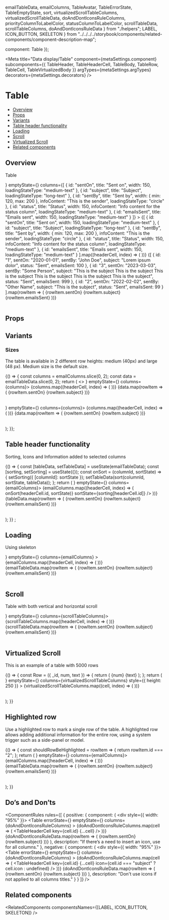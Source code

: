   emailTableData,
  emailColumns,
  TableAvatar,
  TableErrorState,
  TableEmptyState,
  sort,
  virtualizedScrollTableColumns,
  virtualizedScrollTableData,
  doAndDontIconsRuleColumns,
  priorityColumnToLabelColor,
  statusColumnToLabelColor,
  scrollTableData,
  scrollTableColumns,
  doAndDontIconsRuleData
} from "./helpers";
  LABEL,
  ICON_BUTTON,
  SKELETON
} from "../../../../storybook/components/related-components/component-description-map";

  component: Table
});

<Meta
  title="Data display/Table"
  component={metaSettings.component}
  subcomponents={{ TableHeader, TableHeaderCell, TableBody, TableRow, TableCell, TableVirtualizedBody }}
  argTypes={metaSettings.argTypes}
  decorators={metaSettings.decorators}
/>

<!--- Component template -->


<!--- Component documentation -->

# Table

- [Overview](#overview)
- [Props](#props)
- [Variants](#variants)
- [Table header functionality](#table-header-functionality)
- [Loading](#loading)
- [Scroll](#scroll)
- [Virtualized Scroll](#virtualized-scroll)
- [Related components](#related-components)

## Overview

Table

<Canvas>
  <Story name="Overview">
    <Table
      errorState={<TableErrorState />}
      emptyState={<TableEmptyState />}
      columns={[
        {
          id: "sentOn",
          title: "Sent on",
          width: 150,
          loadingStateType: "medium-text"
        },
        {
          id: "subject",
          title: "Subject",
          loadingStateType: "long-text"
        },
        {
          id: "sentBy",
          title: "Sent by",
          width: { min: 120, max: 200 },
          infoContent: "This is the sender",
          loadingStateType: "circle"
        },
        {
          id: "status",
          title: "Status",
          width: 150,
          infoContent: "Info content for the status column",
          loadingStateType: "medium-text"
        },
        {
          id: "emailsSent",
          title: "Emails sent",
          width: 150,
          loadingStateType: "medium-text"
        }
      ]}
    >
      <TableHeader>
        {[
          {
            id: "sentOn",
            title: "Sent on",
            width: 150,
            loadingStateType: "medium-text"
          },
          {
            id: "subject",
            title: "Subject",
            loadingStateType: "long-text"
          },
          {
            id: "sentBy",
            title: "Sent by",
            width: { min: 120, max: 200 },
            infoContent: "This is the sender",
            loadingStateType: "circle"
          },
          {
            id: "status",
            title: "Status",
            width: 150,
            infoContent: "Info content for the status column",
            loadingStateType: "medium-text"
          },
          {
            id: "emailsSent",
            title: "Emails sent",
            width: 150,
            loadingStateType: "medium-text"
          }
        ].map((headerCell, index) => (
          <TableHeaderCell key={index} title={headerCell.title} />
        ))}
      </TableHeader>
      <TableBody>
        {[
          {
            id: "1",
            sentOn: "2020-01-01",
            sentBy: "John Doe",
            subject: "Lorem ipsum dolor",
            status: "Sent",
            emailsSent: 100
          },
          {
            id: "3",
            sentOn: "2023-03-03",
            sentBy: "Some Person",
            subject:
              "This is the subject This is the subject This is the subject This is the subject This is the subject This is the subject",
            status: "Sent",
            emailsSent: 999
          },
          {
            id: "2",
            sentOn: "2022-02-02",
            sentBy: "Other Name",
            subject: "This is the subject",
            status: "Sent",
            emailsSent: 99
          }
        ].map(rowItem => (
          <TableRow key={rowItem.id}>
            <TableCell>{rowItem.sentOn}</TableCell>
            <TableCell>{rowItem.subject}</TableCell>
            <TableCell>
              <TableAvatar text={rowItem.sentBy} />
            </TableCell>
            <TableCell>
              <Label text={rowItem.status} color="positive" isAnimationDisabled />
            </TableCell>
            <TableCell>{rowItem.emailsSent}</TableCell>
          </TableRow>
        ))}
      </TableBody>
    </Table>
  </Story>
</Canvas>

## Props

<ArgsTable of={Table} />

## Variants

### Sizes

The table is available in 2 different row heights: medium (40px) and large (48 px). Medium size is the default size.

<Canvas>
  <Story name="Table Size Variants">
    {() => {
      const columns = emailColumns.slice(0, 2);
      const data = emailTableData.slice(0, 2);
      return (
        <>
          <Table size={RowSizes.MEDIUM} errorState={<TableErrorState />} emptyState={<TableEmptyState />} columns={columns}>
            <TableHeader>
              {columns.map((headerCell, index) => (
                <TableHeaderCell
                  key={index}
                  title={headerCell.title}
                  icon={headerCell.icon}
                  infoContent={headerCell.infoContent}
                />
              ))}
            </TableHeader>
            <TableBody>
              {data.map(rowItem => (
                <TableRow key={rowItem.id}>
                  <TableCell>{rowItem.sentOn}</TableCell>
                  <TableCell>{rowItem.subject}</TableCell>
                </TableRow>
              ))}
            </TableBody>
          </Table>
          <Table size={RowSizes.LARGE} errorState={<TableErrorState />} emptyState={<TableEmptyState />} columns={columns}>
            <TableHeader>
              {columns.map((headerCell, index) => (
                <TableHeaderCell
                  key={index}
                  title={headerCell.title}
                  icon={headerCell.icon}
                  infoContent={headerCell.infoContent}
                />
              ))}
            </TableHeader>
            <TableBody>
              {data.map(rowItem => (
                <TableRow key={rowItem.id}>
                  <TableCell>{rowItem.sentOn}</TableCell>
                  <TableCell>{rowItem.subject}</TableCell>
                </TableRow>
              ))}
            </TableBody>
          </Table>
        </>
      );
    }};
  </Story>
</Canvas>

## Table header functionality

Sorting, Icons and Information added to selected columns

<Canvas>
  <Story name="Table Header Functionality">
    {() => {
      const [tableData, setTableData] = useState(emailTableData);
      const [sorting, setSorting] = useState({});
      const onSort = (columnId, sortState) => {
        setSorting({ [columnId]: sortState });
        setTableData(sort(columnId, sortState, tableData));
      };
      return (
        <Table errorState={<TableErrorState />} emptyState={<TableEmptyState />} columns={emailColumns}>
          <TableHeader>
            {emailColumns.map((headerCell, index) => (
              <TableHeaderCell
                key={index}
                title={headerCell.title}
                icon={headerCell.icon}
                infoContent={headerCell.infoContent}
                onSortClicked={sortState => onSort(headerCell.id, sortState)}
                sortState={sorting[headerCell.id]}
              />
            ))}
          </TableHeader>
          <TableBody>
            {tableData.map(rowItem => (
              <TableRow key={rowItem.id}>
                <TableCell>{rowItem.sentOn}</TableCell>
                <TableCell>{rowItem.subject}</TableCell>
                <TableCell>
                  <TableAvatar text={rowItem.sentBy} />
                </TableCell>
                <TableCell>
                  <Label text={rowItem.status} isAnimationDisabled color="positive" />
                </TableCell>
                <TableCell>{rowItem.emailsSent}</TableCell>
              </TableRow>
            ))}
          </TableBody>
        </Table>
      );
    }}
    ;
  </Story>
</Canvas>

## Loading

Using skeleton

<Canvas>
  <Story name="Loading">
    <Table
      dataState={{ isLoading: true }}
      errorState={<TableErrorState />}
      emptyState={<TableEmptyState />}
      columns={emailColumns}
    >
      <TableHeader>
        {emailColumns.map((headerCell, index) => (
          <TableHeaderCell key={index} title={headerCell.title} />
        ))}
      </TableHeader>
      <TableBody>
        {emailTableData.map(rowItem => (
          <TableRow key={rowItem.id}>
            <TableCell>{rowItem.sentOn}</TableCell>
            <TableCell>{rowItem.subject}</TableCell>
            <TableCell>
              <TableAvatar text={rowItem.sentBy} />
            </TableCell>
            <TableCell>
              <Label text={rowItem.status} color="positive" isAnimationDisabled />
            </TableCell>
            <TableCell>{rowItem.emailsSent}</TableCell>
          </TableRow>
        ))}
      </TableBody>
    </Table>
  </Story>
</Canvas>

## Scroll

Table with both vertical and horizontal scroll

<Canvas>
  <Story name="Scroll">
    <div style={{ height: 220, width: 800 }}>
      <Table errorState={<TableErrorState />} emptyState={<TableEmptyState />} columns={scrollTableColumns}>
        <TableHeader>
          {scrollTableColumns.map((headerCell, index) => (
            <TableHeaderCell key={index} title={headerCell.title} />
          ))}
        </TableHeader>
        <TableBody>
          {scrollTableData.map(rowItem => (
            <TableRow key={rowItem.id}>
              <TableCell>{rowItem.sentOn}</TableCell>
              <TableCell>
                <Label
                  text={rowItem.priority}
                  color={priorityColumnToLabelColor[rowItem.priority]}
                  isAnimationDisabled
                />
              </TableCell>
              <TableCell>{rowItem.subject}</TableCell>
              <TableCell>
                <TableAvatar text={rowItem.sentBy} />
              </TableCell>
              <TableCell>
                <Label text={rowItem.status} color={statusColumnToLabelColor[rowItem.status]} isAnimationDisabled />
              </TableCell>
              <TableCell>{rowItem.emailsSent}</TableCell>
            </TableRow>
          ))}
        </TableBody>
      </Table>
    </div>
  </Story>
</Canvas>

## Virtualized Scroll

This is an example of a table with 5000 rows

<Canvas>
  <Story name="Virtualized Scroll">
    {() => {
      const Row = ({ _id, num, text }) => {
        return (
          <TableRow>
            <TableCell>{num}</TableCell>
            <TableCell>{text}</TableCell>
          </TableRow>
        );
      };
      return (
        <Table
          errorState={<TableErrorState />}
          emptyState={<TableEmptyState />}
          columns={virtualizedScrollTableColumns}
          style={{ height: 250 }}
        >
          <TableHeader>
            {virtualizedScrollTableColumns.map((cell, index) => (
              <TableHeaderCell key={index} {...cell} />
            ))}
          </TableHeader>
          <TableVirtualizedBody rowRenderer={Row} items={virtualizedScrollTableData} />
        </Table>
      );
    }}
  </Story>
</Canvas>

## Highlighted row

Use a highlighted row to mark a single row of the table.
A highlighted row allows adding additional information for the entire row, using a system trigger such as a side-panel or model.

<Canvas>
  <Story name="Highlighted row">
    {() => {
      const shouldRowBeHighlighted = rowItem => {
        return rowItem.id === "2";
      };
      return (
        <Table errorState={<TableErrorState />} emptyState={<TableEmptyState />} columns={emailColumns}>
          <TableHeader>
            {emailColumns.map((headerCell, index) => (
              <TableHeaderCell key={index} title={headerCell.title} />
            ))}
          </TableHeader>
          <TableBody>
            {emailTableData.map(rowItem => (
              <TableRow key={rowItem.id} highlighted={shouldRowBeHighlighted(rowItem)}>
                <TableCell>{rowItem.sentOn}</TableCell>
                <TableCell>{rowItem.subject}</TableCell>
                <TableCell>
                  <TableAvatar text={rowItem.sentBy} />
                </TableCell>
                <TableCell>
                  <Label text={rowItem.status} isAnimationDisabled color="positive" />
                </TableCell>
                <TableCell>{rowItem.emailsSent}</TableCell>
              </TableRow>
            ))}
          </TableBody>
        </Table>
      );
    }}
  </Story>
</Canvas>

## Do’s and Don’ts

<ComponentRules
  rules={[
    {
      positive: {
        component: (
          <div style={{ width: "95%" }}>
            <Table
              errorState={<TableErrorState />}
              emptyState={<TableEmptyState />}
              columns={doAndDontIconsRuleColumns}
            >
              <TableHeader>
                {doAndDontIconsRuleColumns.map(cell => (
                  <TableHeaderCell key={cell.id} {...cell} />
                ))}
              </TableHeader>
              <TableBody>
                {doAndDontIconsRuleData.map(rowItem => (
                  <TableRow key={rowItem.id}>
                    <TableCell>{rowItem.sentOn}</TableCell>
                    <TableCell>{rowItem.subject}</TableCell>
                    <TableCell>
                      <Label
                        text={rowItem.status}
                        color={statusColumnToLabelColor[rowItem.status]}
                        isAnimationDisabled
                      />
                    </TableCell>
                  </TableRow>
                ))}
              </TableBody>
            </Table>
          </div>
        ),
        description: "If there’s a need to insert an icon, use for all columns."
      },
      negative: {
        component: (
          <div style={{ width: "95%" }}>
            <Table
              errorState={<TableErrorState />}
              emptyState={<TableEmptyState />}
              columns={doAndDontIconsRuleColumns}
            >
              <TableHeader>
                {doAndDontIconsRuleColumns.map(cell => (
                  <TableHeaderCell key={cell.id} {...cell} icon={cell.id === "subject" ? cell.icon : undefined} />
                ))}
              </TableHeader>
              <TableBody>
                {doAndDontIconsRuleData.map(rowItem => (
                  <TableRow key={rowItem.id}>
                    <TableCell>{rowItem.sentOn}</TableCell>
                    <TableCell>{rowItem.subject}</TableCell>
                    <TableCell>
                      <Label
                        text={rowItem.status}
                        color={statusColumnToLabelColor[rowItem.status]}
                        isAnimationDisabled
                      />
                    </TableCell>
                  </TableRow>
                ))}
              </TableBody>
            </Table>
          </div>
        ),
        description: "Don't use icons if not applied to all columns titles."
      }
    }
  ]}
/>

## Related components

<RelatedComponents componentsNames={[LABEL, ICON_BUTTON, SKELETON]} />
